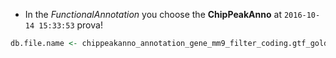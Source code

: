 * In the *FunctionalAnnotation* you choose the **ChipPeakAnno** at `2016-10-14 15:33:53`
prova!
```r

db.file.name <- chippeakanno_annotation_gene_mm9_filter_coding.gtf_gold_peaks_TBX11_2388.bed_TSS_nearestLocation_0_start_TSS_all_TRUE
```
